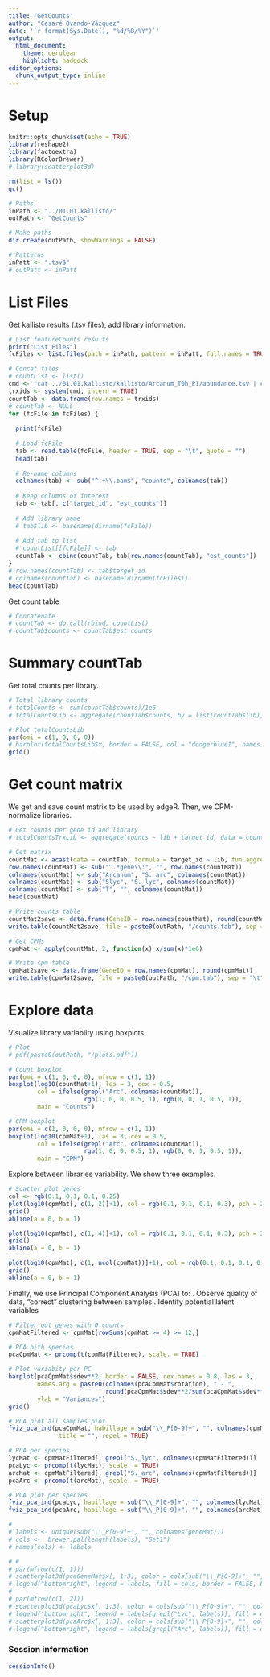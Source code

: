 ```yaml
---
title: "GetCounts"
author: "Cesaré Ovando-Vázquez"
date: '`r format(Sys.Date(), "%d/%B/%Y")`'
output:
  html_document:
    theme: cerulean
    highlight: haddock
editor_options: 
  chunk_output_type: inline
---
```


# Setup

```r
knitr::opts_chunk$set(echo = TRUE)
library(reshape2)
library(factoextra)
library(RColorBrewer)
# library(scatterplot3d)

rm(list = ls())
gc()

# Paths
inPath <- "../01.01.kallisto/"
outPath <- "GetCounts"

# Make paths
dir.create(outPath, showWarnings = FALSE)

# Patterns
inPatt <- ".tsv$"
# outPatt <- inPatt
```


# List Files

Get kallisto results (.tsv files), add library information.

```r
# List featureCounts results
print("List Files")
fcFiles <- list.files(path = inPath, pattern = inPatt, full.names = TRUE, recursive = TRUE)

# Concat files
# countList <- list()
cmd <- "cat ../01.01.kallisto/kallisto/Arcanum_T0h_P1/abundance.tsv | cut -f1"
trxids <- system(cmd, intern = TRUE)
countTab <- data.frame(row.names = trxids)
# countTab <- NULL
for (fcFile in fcFiles) {
  
  print(fcFile)
  
  # Load fcFile
  tab <- read.table(fcFile, header = TRUE, sep = "\t", quote = "")
  head(tab)
  
  # Re-name columns
  colnames(tab) <- sub("^.+\\.bam$", "counts", colnames(tab))
  
  # Keep columns of interest
  tab <- tab[, c("target_id", "est_counts")]
  
  # Add library name
  # tab$lib <- basename(dirname(fcFile))
  
  # Add tab to list
  # countList[[fcFile]] <- tab
  countTab <- cbind(countTab, tab[row.names(countTab), "est_counts"])
}
# row.names(countTab) <- tab$target_id
# colnames(countTab) <- basename(dirname(fcFiles))
head(countTab)
```

Get count table
```r
# Concatenate
# countTab <- do.call(rbind, countList)
# countTab$counts <- countTab$est_counts
```

# Summary countTab

Get total counts per library.
```r
# Total library counts
# totalCounts <- sum(countTab$counts)/1e6
# totalCountsLib <- aggregate(countTab$counts, by = list(countTab$lib), sum) 

# Plot totalCountsLib
par(omi = c(1, 0, 0, 0))
# barplot(totalCountsLib$x, border = FALSE, col = "dodgerblue1", names.arg = totalCountsLib$Group.1, las = 3)
grid()
```

# Get count matrix

We get and save count matrix to be used by edgeR. Then, we CPM-normalize libraries.

```r
# Get counts per gene id and library
# totalCountsTrxLib <- aggregate(counts ~ lib + target_id, data = countTab, sum) 

# Get matrix
countMat <- acast(data = countTab, formula = target_id ~ lib, fun.aggregate = sum, value.var = "counts")
row.names(countMat) <- sub("^.*gene\\:", "", row.names(countMat))
colnames(countMat) <- sub("Arcanum", "S._arc", colnames(countMat))
colnames(countMat) <- sub("Slyc", "S._lyc", colnames(countMat))
colnames(countMat) <- sub("T", "", colnames(countMat))
head(countMat)

# Write counts table
countMat2save <- data.frame(GeneID = row.names(countMat), round(countMat))
write.table(countMat2save, file = paste0(outPath, "/counts.tab"), sep = "\t", quote = FALSE, row.names = FALSE, col.names = TRUE)

# Get CPMs
cpmMat <- apply(countMat, 2, function(x) x/sum(x)*1e6)

# Write cpm table
cpmMat2save <- data.frame(GeneID = row.names(cpmMat), round(cpmMat))
write.table(cpmMat2save, file = paste0(outPath, "/cpm.tab"), sep = "\t", quote = FALSE, row.names = FALSE, col.names = TRUE)
```

# Explore data

Visualize library variabilty using boxplots.

```r
# Plot
# pdf(paste0(outPath, "/plots.pdf"))

# Count boxplot
par(omi = c(1, 0, 0, 0), mfrow = c(1, 1))
boxplot(log10(countMat+1), las = 3, cex = 0.5, 
        col = ifelse(grepl("Arc", colnames(countMat)), 
                     rgb(1, 0, 0, 0.5, 1), rgb(0, 0, 1, 0.5, 1)), 
        main = "Counts")

# CPM boxplot
par(omi = c(1, 0, 0, 0), mfrow = c(1, 1))
boxplot(log10(cpmMat+1), las = 3, cex = 0.5, 
        col = ifelse(grepl("Arc", colnames(countMat)), 
                     rgb(1, 0, 0, 0.5, 1), rgb(0, 0, 1, 0.5, 1)),
        main = "CPM")
```

Explore between libraries variability. We show three examples.

```r
# Scatter plot genes
col <- rgb(0.1, 0.1, 0.1, 0.25)
plot(log10(cpmMat[, c(1, 2)]+1), col = rgb(0.1, 0.1, 0.1, 0.3), pch = 20, main = "Scatter plot log-log")
grid()
abline(a = 0, b = 1)

plot(log10(cpmMat[, c(1, 4)]+1), col = rgb(0.1, 0.1, 0.1, 0.3), pch = 20, main = "Scatter plot log-log")
grid()
abline(a = 0, b = 1)

plot(log10(cpmMat[, c(1, ncol(cpmMat))]+1), col = rgb(0.1, 0.1, 0.1, 0.3), pch = 20, main = "Scatter plot log-log")
grid()
abline(a = 0, b = 1)
```

Finally, we use Principal Component Analysis (PCA) to:
. Observe quality of data, "correct" clustering between samples
. Identify potential latent variables

```r
# Filter out genes with 0 counts
cpmMatFiltered <- cpmMat[rowSums(cpmMat >= 4) >= 12,]

# PCA bith species
pcaCpmMat <- prcomp(t(cpmMatFiltered), scale. = TRUE)

# Plot variabity per PC
barplot(pcaCpmMat$sdev**2, border = FALSE, cex.names = 0.8, las = 3,
        names.arg = paste0(colnames(pcaCpmMat$rotation), " - ", 
                           round(pcaCpmMat$sdev**2/sum(pcaCpmMat$sdev**2)*100, 1), "%"), 
        ylab = "Variances")
grid()

# PCA plot all samples plot
fviz_pca_ind(pcaCpmMat, habillage = sub("\\_P[0-9]+", "", colnames(cpmMatFiltered)), addEllipses = TRUE,
              title = "", repel = TRUE)

# PCA per species
lycMat <- cpmMatFiltered[, grepl("S._lyc", colnames(cpmMatFiltered))]
pcaLyc <- prcomp(t(lycMat), scale. = TRUE)
arcMat <- cpmMatFiltered[, grepl("S._arc", colnames(cpmMatFiltered))]
pcaArc <- prcomp(t(arcMat), scale. = TRUE)

# PCA plot per species
fviz_pca_ind(pcaLyc, habillage = sub("\\_P[0-9]+", "", colnames(lycMat)), addEllipses = TRUE)
fviz_pca_ind(pcaArc, habillage = sub("\\_P[0-9]+", "", colnames(arcMat)), addEllipses = TRUE)

#
# labels <- unique(sub("\\_P[0-9]+", "", colnames(geneMat)))
# cols <-  brewer.pal(length(labels), "Set1")
# names(cols) <- labels

# #
# par(mfrow(c(1, 1)))
# scatterplot3d(pcaGeneMat$x[, 1:3], color = cols[sub("\\_P[0-9]+", "", colnames(geneMat))], pch = 20, cex.symbols = 3, type = "h")
# legend("bottomright", legend = labels, fill = cols, border = FALSE, bty = "n")
# 
# par(mfrow(c(1, 2)))
# scatterplot3d(pcaLyc$x[, 1:3], color = cols[sub("\\_P[0-9]+", "", colnames(lycTab))], pch = 20, cex.symbols = 3, type = "h")
# legend("bottomright", legend = labels[grepl("Lyc", labels)], fill = cols[labels[grepl("Lyc", labels)]], border = FALSE, bty = "n")
# scatterplot3d(pcaArc$x[, 1:3], color = cols[sub("\\_P[0-9]+", "", colnames(arcTab))], pch = 20, cex.symbols = 3, type = "h")
# legend("bottomright", legend = labels[grepl("Arc", labels)], fill = cols[labels[grepl("Arc", labels)]], border = FALSE, bty = "n")

```

### Session information
```r
sessionInfo()
```




